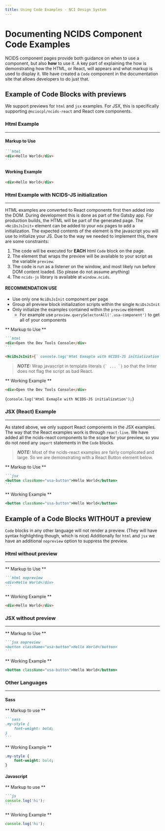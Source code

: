 ```yaml
---
title: Using Code Examples - NCI Design System
---
```


# Documenting NCIDS Component Code Examples

NCIDS component pages provide both guidance on when to use a component, but also **how** to use it. A key part of explaining the how is demonstrating how the HTML, or React, will appears and what markup is used to display it. We have created a `Code` component in the documentation site that allows developers to do just that.

## Example of Code Blocks with previews

We support previews for `html` and `jsx` examples. For JSX, this is specifically supporting `@nciocpl/ncids-react` and React core components.

### Html Example

---

#### Markup to Use

````markdown
```html
<div>Hello World</div>
```
````

#### Working Example

```html
<div>Hello World</div>
```

### Html Example with NCIDS-JS initialization

---

HTML examples are converted to React components first then added into the DOM. During development this is done as part of the Gatsby app. For production builds, the HTML will be part of the generated page. The `<NciDsJsInit>` element can be added to your `mdx` pages to add a initialization. The expected contents of the element is the javascript you will use to initialize your JS. Due to the way we needed to implement this, there are some constraints:

1. The code will be executed for **EACH** html `Code` block on the page.
2. The element that wraps the preview will be available to your script as the variable `preview`.
3. The code is run as a listener on the window, and most likely run before DOM content loaded. (So please do not assume anything)
4. The `ncids-js` library is available at `window.ncids`.

#### RECOMMENDATION USE

- Use only one `NciDsJsInit` component per page
- Group all preview block initialization scripts within the single `NciDsJsInit`
- Only initialize the examples contained within the `preview` element
  - For example use `preview.querySelectorAll('.usa-component')` to get all of your components

** Markup to Use **

````markdown
```html
<div>Open the Dev Tools Console</div>
```

<NciDsJsInit>{` console.log('Html Exmaple with NCIDS-JS initialization');`}</NciDsJsInit>
````

> **_NOTE:_** Wrap javascript in template literals `` {` ... `} `` so that the linter does not flag the script as bad React.

** Working Example **

```html
<div>Open the Dev Tools Console</div>
```

<NciDsJsInit>{`
	console.log('Html Exmaple with NCIDS-JS initialization');
`}</NciDsJsInit>

### JSX (React) Example

---

As stated above, we only support React components in the JSX examples. The way that the React examples work is through `react-live`. We have added all the ncids-react components to the scope for your preview, so you do not need any `import` statements in the `Code` blocks.

> **_NOTE:_** Most of the ncids-react examples are fairly complicated and large. So we are demonstrating with a React Button element below.

** Markup to Use **

````markdown
```jsx
<button className="usa-button">Hello World</button>
```
````

** Working Example **

```jsx
<button className="usa-button">Hello World</button>
```

## Example of a Code Blocks WITHOUT a preview

`Code` blocks in any other language will not render a preview. (They will have syntax highlighting though, which is nice) Additionally for `html` and `jsx` we have an additional `nopreview` option to suppress the preview.

### Html without preview

---

** Markup to Use **

````markdown
```html nopreview
<div>Hello World</div>
```
````

** Working Example **

```html
<div>Hello World</div>
```

### JSX without preview

---

** Markup to Use **

````markdown
```jsx nopreview
<button className="usa-button">Hello World</button>
```
````

** Working Example **

```jsx nopreview
<button className="usa-button">Hello World</button>
```

### Other Languages

---

#### Sass

** Markup to use **

````markdown
```sass
.my-style {
	font-weight: bold;
}
```
````

** Working Example **

```sass
.my-style {
	font-weight: bold;
}
```

#### Javascript

** Markup to use **

````markdown
```js
console.log('hi');
```
````

** Working Example **

```js
console.log('hi');
```
